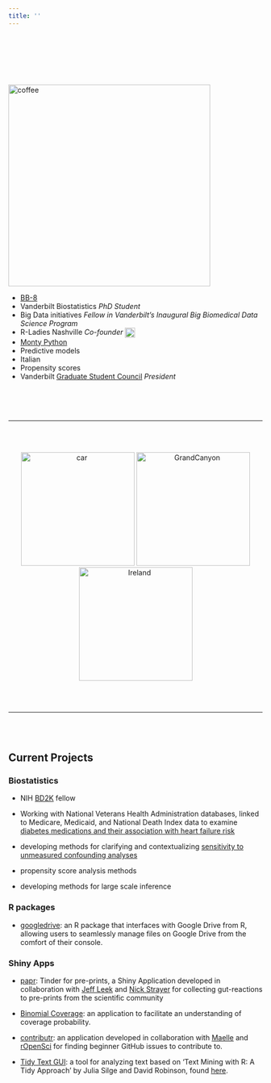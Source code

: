 ```yaml
---
title: ''
---
```

<br/><br/><br/><br/>
<div class="row">
<div class="col-xs-12 col-sm-5 text-center">
<br/>
<img src="figs/myself.jpeg" alt="coffee" style="width:400px;" align = "top"/>
</div>
<div class="col-xs-12 col-sm-7">
<span style="font-family:myFancyFont; font-size:3em;"></span>

* [BB-8](https://www.facebook.com/groups/TNBB8Builders/)
* Vanderbilt Biostatistics *PhD Student*
* Big Data initiatives *Fellow in Vanderbilt's Inaugural Big Biomedical Data Science Program*
* R-Ladies Nashville *Co-founder* <a href = "https://twitter.com/RLadiesNash"><img src="https://raw.githubusercontent.com/LucyMcGowan/GSC/gh-pages/logos/twitter_icon.png" alt="Twitter Logo" height="20" width="20" align ="top"></a>
* [Monty Python](https://www.youtube.com/watch?v=npjOSLCR2hE)
* Predictive models
* Italian
* Propensity scores
* Vanderbilt [Graduate Student Council](https://studentorg.vanderbilt.edu/gsc/) *President*

</div>
</div>


<br/><br/><br/>

***

<br/><br/>

<center>
<div class="scroll">
<img src="figs/DSC_0889.JPG" alt="car" style="height:225px;"/>
<img src="figs/DSC_0170edit.jpg" alt="GrandCanyon" style="height:225px;"/>
<img src="figs/IMG_2405.JPG" alt="Ireland" style="height: 225px;"/></div>
</center>

<br/><br/>

***
<br/><br/>

## Current Projects

### Biostatistics

* NIH [BD2K](https://commonfund.nih.gov/bd2k) fellow

* Working with National Veterans Health Administration databases, linked to Medicare, Medicaid, and National Death Index data to examine [diabetes medications and their association with heart failure risk](http://jaha.ahajournals.org/content/6/4/e005379.short)

* developing methods for clarifying and contextualizing [sensitivity to unmeasured confounding analyses](https://www.slideshare.net/LucyDAgostinoMcGowan/clarifying-and-contextualizing-sensitivity-to-unmeasured-confounders-tipping-point-analyses)

* propensity score analysis methods

* developing methods for large scale inference


### R packages

* [googledrive](https://github.com/tidyverse/googledrive): an R package that interfaces with Google Drive from R, allowing users to seamlessly manage files on Google Drive from the comfort of their console.

### Shiny Apps

* [papr](https://jhubiostatistics.shinyapps.io/papr/): Tinder for pre-prints, a Shiny Application developed in collaboration with [Jeff Leek](http://twitter.com/jtleek) and [Nick Strayer](http://twitter.com/nstrayer) for collecting gut-reactions to pre-prints from the scientific community

* [Binomial Coverage](https://lucy.shinyapps.io/BinomialCoverage/): an application to facilitate an understanding of coverage probability.

* [contributr](http://ropensci.shinyapps.io/contributr): an application developed in collaboration with [Maelle](http://twitter.com/masalmon) and [rOpenSci](http://ropensci.org) for finding beginner GitHub issues to contribute to.

* [Tidy Text GUI](https://lucy.shinyapps.io/tidytext-GUI/):  a tool for analyzing text based on 'Text Mining with R: A Tidy Approach' by Julia Silge and David Robinson, found [here](http://tidytextmining.com).
